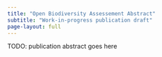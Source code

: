 ```yaml
---
title: "Open Biodiversity Assessement Abstract"
subtitle: "Work-in-progress publication draft"
page-layout: full
---
```


TODO: publication abstract goes here
